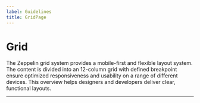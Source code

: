 ```yaml
---
label: Guidelines
title: GridPage
---
```



# Grid

The Zeppelin grid system provides a mobile-first and flexible layout system. The content is divided into an 12-column grid with defined breakpoint ensure optimized responsiveness and usability on a range of different devices. This overview helps designers and developers deliver clear, functional layouts.

---

<GridPage />

